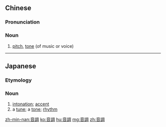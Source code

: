 {{also|音调}}
==Chinese==
{{zh-forms|s=音调}}

===Pronunciation===
{{zh-pron
|m=yīndiào,er=y
|c=jam1 diu6
|mn=qz,tw,xm,zz:im-tiāu
|cat=n
}}

===Noun===
{{zh-noun}}

# [[pitch]], [[tone]] (of music or voice)

----

==Japanese==
{{ja-kanjitab|おん|ちょう|yomi=on}}

===Etymology===
{{rfe|lang=ja}}

===Noun===
{{ja-noun|おんちょう}}

# [[intonation]]; [[accent]]
# a [[tune]]; a [[tone]]; [[rhythm]]

[[zh-min-nan:音調]]
[[ko:音調]]
[[hu:音調]]
[[mg:音調]]
[[zh:音調]]